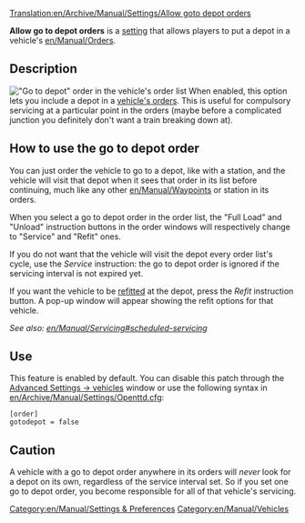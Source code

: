 [[Translation:en/Archive/Manual/Settings/Allow goto depot orders]]

'''Allow go to depot orders''' is a [[en/Archive/Manual/Settings/Advanced Settings|setting]] that allows players to put a depot in a vehicle's [[en/Manual/Orders]]. 

== Description ==
[[File:fr/Archive/Manual/Settings/Go To Depot.png|right|frame|"Go to depot" order in the vehicle's order list]]
When enabled, this option lets you include a depot in a [[en/Manual/Orders|vehicle's orders]]. This is useful for compulsory servicing at a particular point in the orders (maybe before a complicated junction you definitely don't want a train breaking down at).

== How to use the go to depot order ==
You can just order the vehicle to go to a depot, like with a station, and the vehicle will visit that depot when it sees that order in its list before continuing, much like any other [[en/Manual/Waypoints]] or station in its orders. 

When you select a go to depot order in the order list, the "Full Load" and "Unload" instruction buttons in the order windows will respectively change to "Service" and "Refit" ones.

If you do not want that the vehicle will visit the depot every order list's cycle, use the ''Service'' instruction: the go to depot order is ignored if the servicing interval is not expired yet.

If you want the vehicle to be [[en/Manual/Refit|refitted]] at the depot, press the ''Refit'' instruction button. A pop-up window will appear showing the refit options for that vehicle.

''See also: [[en/Manual/Servicing#scheduled-servicing]]''

== Use ==
This feature is enabled by default. You can disable this patch through the [[en/Archive/Manual/Settings/Advanced Settings/Vehicles|Advanced Settings -> vehicles]] window or use the following syntax in [[en/Archive/Manual/Settings/Openttd.cfg]]:
<pre>[order]
gotodepot = false</pre>

== Caution ==

A vehicle with a go to depot order anywhere in its orders will ''never'' look for a depot on its own, regardless of the service interval set. So if you set one go to depot order, you become responsible for all of that vehicle's servicing. 

[[Category:en/Manual/Settings & Preferences]]
[[Category:en/Manual/Vehicles]]